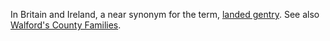 In Britain and Ireland, a near synonym for the term, [[landed gentry]]. See also [[Walford's County Families]].